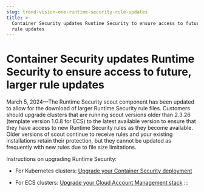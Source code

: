 ```yaml
---
slug: trend-vision-one-runtime-security-rule-updates
title: >-
  Container Security updates Runtime Security to ensure access to future, larger
  rule updates
---
```

# Container Security updates Runtime Security to ensure access to future, larger rule updates

March 5, 2024—The Runtime Security scout component has been updated to allow for the download of larger Runtime Security rule files. Customers should upgrade clusters that are running scout versions older than 2.3.26 (template version 1.0.8 for ECS) to the latest available version to ensure that they have access to new Runtime Security rules as they become available. Older versions of scout continue to receive rules and your existing installations retain their protection, but they cannot be updated as frequently with new rules due to file size limitations.

Instructions on upgrading Runtime Security:

- For Kubernetes clusters: [Upgrade your Container Security deployment](container-security-faqs.mdx)

- For ECS clusters: [Upgrade your Cloud Account Management stack](stack-update.mdx)
:::
